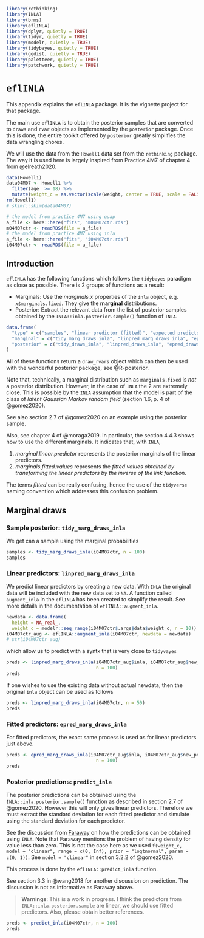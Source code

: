 ```r
library(rethinking)
library(INLA)
library(brms)
library(eflINLA)
library(dplyr, quietly = TRUE)
library(tidyr, quietly = TRUE)
library(modelr, quietly = TRUE)
library(tidybayes, quietly = TRUE)
library(ggdist, quietly = TRUE)
library(paletteer, quietly = TRUE)
library(patchwork, quietly = TRUE)
```



# `eflINLA` {-#eflINLA}

This appendix explains the `eflINLA` package.  It is the vignette project
for that package.

The main use `eflINLA` is to obtain the posterior samples that are converted
to `draws` and `rvar` objects as implemented by the `posterior` package. Once
this is done, the entire toolkit offered by `posterior` greatly simplifies the
data wrangling chores.

We will use the data from the `Howell1` data set from the `rethinking` package.
The way it is used here is largely inspired from Practice 4M7 of chapter 4 from
@elreath2020.

```r
data(Howell1)
data04M07 <- Howell1 %>%
  filter(age  >= 18) %>%
  mutate(weight_c = as.vector(scale(weight, center = TRUE, scale = FALSE)))
rm(Howell1)
# skimr::skim(data04M07)
```

```r
# the model from practice 4M7 using quap
a_file <- here::here("fits", "m04M07ctr.rds")
m04M07ctr <- readRDS(file = a_file)
# the model from practice 4M7 using inla
a_file <- here::here("fits", "i04M07ctr.rds")
i04M07ctr <- readRDS(file = a_file)
```



## Introduction {-#eflINLA-intro}

`eflINLA` has the following functions which follows the `tidybayes` paradigm
as close as possible. There is 2 groups of functions as a result:

* Marginals: Use the *marginals.x* properties of the `inla` object, e.g.
`x$marginals.fixed`. They give the **marginal** distributions.
* Posterior: Extract the relevant data from the list of posterior samples
obtained by the `INLA::inla.posterior.sample()` function of `INLA`.

```r
data.frame(
  "type" = c("samples", "linear predictor (fitted)", "expected predictor", "prediction"),
  "marginal" = c("tidy_marg_draws_inla", "linpred_marg_draws_inla", "epred_marg_draws_inla", "predict_marg_draws_inla"),
  "posterior" = c("tidy_draws_inla", "linpred_draws_inla", "epred_draws_inla", "predict_draws_inla")
)
```


All of these functions return a `draw_rvars` object which can then be used 
with the wonderful posterior package, see @R-posterior.

Note that, technically, a marginal distribution such as `marginals.fixed` is *not* a posterior
distribution.  However, in the case of `INLA` the 2 are extremely close. This is
possible by the `INLA` assumption that the model is part of the class of 
*latent Gaussian Markov random field* (section 1.6, p. 4 of @gomez2020).

See also section 2.7 of @gomez2020 on an example using the posterior sample.

Also, see chapter 4 of @moraga2019. In particular, the section 4.4.3 shows 
how to use the different marginals. It indicates that, with `INLA`, 

1. *marginal.linear.predictor* represents the posterior marginals of the 
linear predictors.
2. *marginals.fitted.values* represents the *fitted
values obtained by transforming the linear predictors by the inverse of the
link function*.

The terms *fitted* can be really confusing, hence the use of the `tidyverse`
naming convention which addresses this confusion problem.


## Marginal draws {-#eflINLA-marg}

### Sample posterior: `tidy_marg_draws_inla`

We get can a sample using the marginal probabilities

```r
samples <- tidy_marg_draws_inla(i04M07ctr, n = 100)
samples
```

### Linear predictors: `linpred_marg_draws_inla` {-#eflINLA-marg-linpred}

We predict linear predictors by creating a new data. With `INLA` the original
data will be included with the new data set to `NA`.  A function called
`augment_inla` in the `eflINLA` has been created to simplify the result.  See
more details in the documentation of `eflINLA::augment_inla`.

```r
newdata <- data.frame(
  height = NA_real_,
  weight_c = modelr::seq_range(i04M07ctr$.args$data$weight_c, n = 10))
i04M07ctr_aug <- eflINLA::augment_inla(i04M07ctr, newdata = newdata)
# str(i04M07ctr_aug)
```

which allow us to predict with a syntx that is very close to `tidyvayes`

```r
preds <- linpred_marg_draws_inla(i04M07ctr_aug$inla, i04M07ctr_aug$new_pos,
                                 n = 100)
preds
```

If one wishes to use the existing data without actual newdata, then the original
`inla` object can be used as follows

```r
preds <- linpred_marg_draws_inla(i04M07ctr, n = 50)
preds
```


### Fitted predictors: `epred_marg_draws_inla` {-#eflINLA-marg-epred}

For fitted predictors, the exact same process is used as for linear predictors
just above.


```r
preds <- epred_marg_draws_inla(i04M07ctr_aug$inla, i04M07ctr_aug$new_pos,
                                 n = 100)
preds
```

### Posterior predictions: `predict_inla` {-#eflINLA-marg-predict}

The posterior predictions can be obtained using the `INLA::inla.posterior.sample()`
function as described in section 2.7 of @gomez2020. However this will only
gives linear predictors. Therefore we must extract the standard deviation
for each fitted predictor and simulate using the standard deviation for each
predictor.

See the discussion from [Faraway](http://julianfaraway.github.io/brinla/examples/chicago.html)
on how the predictions can be obtained using `INLA`. Note that Faraway mentions
the problem of having density for value less than zero.  This is not the case here
as we used `f(weight_c, model = "clinear", range = c(0, Inf), prior = "logtnormal", param = c(0, 1))`.
See `model = "clinear"` in section 3.2.2 of @gomez2020.

This process is done by the `eflINLA::predict_inla` function.

See section 3.3 in @wang2018 for another discussion on prediction.  The 
discussion is not as informative as Faraway above.

> **Warnings**: This is a work in progress. I think the predictors from
`INLA::inla.posterior.sample` are linear, we should use fitted predictors.
Also, please obtain better references.

```r
preds <- predict_inla(i04M07ctr, n = 100)
preds
```


